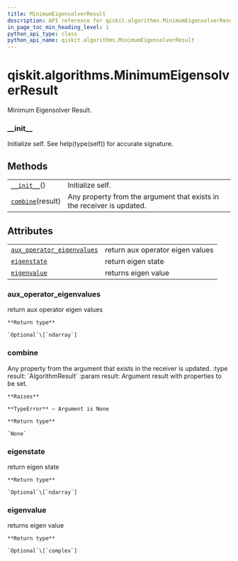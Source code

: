 ```yaml
---
title: MinimumEigensolverResult
description: API reference for qiskit.algorithms.MinimumEigensolverResult
in_page_toc_min_heading_level: 1
python_api_type: class
python_api_name: qiskit.algorithms.MinimumEigensolverResult
---
```


# qiskit.algorithms.MinimumEigensolverResult

<Class id="qiskit.algorithms.MinimumEigensolverResult" isDedicatedPage={true} github="https://github.com/qiskit/qiskit/tree/stable/0.17/qiskit/algorithms/minimum_eigen_solvers/minimum_eigen_solver.py" signature="MinimumEigensolverResult" modifiers="class">
  Minimum Eigensolver Result.

  ### \_\_init\_\_

  <Function id="qiskit.algorithms.MinimumEigensolverResult.__init__" signature="__init__()">
    Initialize self. See help(type(self)) for accurate signature.
  </Function>

  ## Methods

  |                                                                                                                               |                                                                        |
  | ----------------------------------------------------------------------------------------------------------------------------- | ---------------------------------------------------------------------- |
  | [`__init__`](#qiskit.algorithms.MinimumEigensolverResult.__init__ "qiskit.algorithms.MinimumEigensolverResult.__init__")()    | Initialize self.                                                       |
  | [`combine`](#qiskit.algorithms.MinimumEigensolverResult.combine "qiskit.algorithms.MinimumEigensolverResult.combine")(result) | Any property from the argument that exists in the receiver is updated. |

  ## Attributes

  |                                                                                                                                                                          |                                  |
  | ------------------------------------------------------------------------------------------------------------------------------------------------------------------------ | -------------------------------- |
  | [`aux_operator_eigenvalues`](#qiskit.algorithms.MinimumEigensolverResult.aux_operator_eigenvalues "qiskit.algorithms.MinimumEigensolverResult.aux_operator_eigenvalues") | return aux operator eigen values |
  | [`eigenstate`](#qiskit.algorithms.MinimumEigensolverResult.eigenstate "qiskit.algorithms.MinimumEigensolverResult.eigenstate")                                           | return eigen state               |
  | [`eigenvalue`](#qiskit.algorithms.MinimumEigensolverResult.eigenvalue "qiskit.algorithms.MinimumEigensolverResult.eigenvalue")                                           | returns eigen value              |

  ### aux\_operator\_eigenvalues

  <Function id="qiskit.algorithms.MinimumEigensolverResult.aux_operator_eigenvalues" signature="aux_operator_eigenvalues" modifiers="property">
    return aux operator eigen values

    **Return type**

    `Optional`\[`ndarray`]
  </Function>

  ### combine

  <Function id="qiskit.algorithms.MinimumEigensolverResult.combine" signature="combine(result)">
    Any property from the argument that exists in the receiver is updated. :type result: `AlgorithmResult` :param result: Argument result with properties to be set.

    **Raises**

    **TypeError** – Argument is None

    **Return type**

    `None`
  </Function>

  ### eigenstate

  <Function id="qiskit.algorithms.MinimumEigensolverResult.eigenstate" signature="eigenstate" modifiers="property">
    return eigen state

    **Return type**

    `Optional`\[`ndarray`]
  </Function>

  ### eigenvalue

  <Function id="qiskit.algorithms.MinimumEigensolverResult.eigenvalue" signature="eigenvalue" modifiers="property">
    returns eigen value

    **Return type**

    `Optional`\[`complex`]
  </Function>
</Class>

